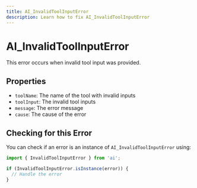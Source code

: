 ```yaml
---
title: AI_InvalidToolInputError
description: Learn how to fix AI_InvalidToolInputError
---
```


# AI_InvalidToolInputError

This error occurs when invalid tool input was provided.

## Properties

- `toolName`: The name of the tool with invalid inputs
- `toolInput`: The invalid tool inputs
- `message`: The error message
- `cause`: The cause of the error

## Checking for this Error

You can check if an error is an instance of `AI_InvalidToolInputError` using:

```typescript
import { InvalidToolInputError } from 'ai';

if (InvalidToolInputError.isInstance(error)) {
  // Handle the error
}
```
